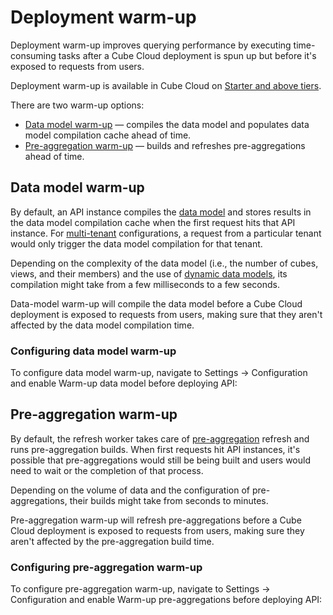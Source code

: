 # Deployment warm-up

Deployment warm-up improves querying performance by executing time-consuming
tasks after a Cube Cloud deployment is spun up but before it's exposed to
requests from users.

<SuccessBox>

Deployment warm-up is available in Cube Cloud on
[Starter and above tiers](https://cube.dev/pricing).

</SuccessBox>

There are two warm-up options:

* [Data model warm-up](#data-model-warm-up) — compiles the data model and
populates data model compilation cache ahead of time.
* [Pre-aggregation warm-up](#pre-aggregation-warm-up) — builds and refreshes
pre-aggregations ahead of time.

## Data model warm-up

By default, an API instance compiles the [data model][ref-data-model] and
stores results in the data model compilation cache when the first request hits
that API instance. For [multi-tenant][ref-multitenancy] configurations, a
request from a particular tenant would only trigger the data model compilation
for that tenant.

Depending on the complexity of the data model (i.e., the number of cubes,
views, and their members) and the use of [dynamic data models][ref-dynamic-data-model],
its compilation might take from a few milliseconds to a few seconds.

Data-model warm-up will compile the data model before a Cube Cloud deployment
is exposed to requests from users, making sure that they aren't affected by
the data model compilation time.

### Configuring data model warm-up

To configure data model warm-up, navigate to <Btn>Settings → Configuration</Btn>
and enable <Btn>Warm-up data model before deploying API</Btn>:

<Screenshot src="https://ucarecdn.com/6d036fb1-4e6c-49c2-a301-fe97847a19a0/"/>

## Pre-aggregation warm-up

By default, the refresh worker takes care of [pre-aggregation][ref-pre-aggs]
refresh and runs pre-aggregation builds. When first requests hit API instances,
it's possible that pre-aggregations would still be being built and users would
need to wait or the completion of that process.

Depending on the volume of data and the configuration of pre-aggregations,
their builds might take from seconds to minutes.

Pre-aggregation warm-up will refresh pre-aggregations before a Cube Cloud
deployment is exposed to requests from users, making sure they aren't affected
by the pre-aggregation build time.

### Configuring pre-aggregation warm-up

To configure pre-aggregation warm-up, navigate to <Btn>Settings → Configuration</Btn>
and enable <Btn>Warm-up pre-aggregations before deploying API</Btn>:

<Screenshot src="https://ucarecdn.com/6d036fb1-4e6c-49c2-a301-fe97847a19a0/"/>

[ref-data-model]: /product/data-modeling/overview
[ref-dynamic-data-model]: /product/data-modeling/dynamic
[ref-multitenancy]: /product/configuration/advanced/multitenancy
[ref-pre-aggs]: /product/caching#pre-aggregations